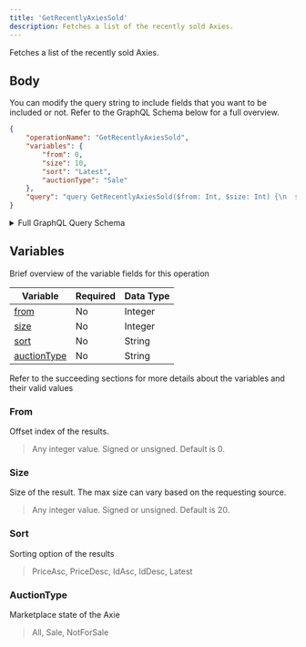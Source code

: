 ```yaml
---
title: 'GetRecentlyAxiesSold'
description: Fetches a list of the recently sold Axies.
---
```


Fetches a list of the recently sold Axies.

## Body
You can modify the query string to include fields that you want to be included or not. Refer to the GraphQL Schema below for a full overview.
```json
{
    "operationName": "GetRecentlyAxiesSold",
    "variables": {
        "from": 0,
        "size": 10,
        "sort": "Latest",
        "auctionType": "Sale"
    },
    "query": "query GetRecentlyAxiesSold($from: Int, $size: Int) {\n  settledAuctions {\n    axies(from: $from, size: $size) {\n      total\n      results {\n        ...AxieSettledBrief\n        transferHistory {\n          ...TransferHistoryInSettledAuction\n          __typename\n        }\n        __typename\n      }\n      __typename\n    }\n    __typename\n  }\n}\n\nfragment AxieSettledBrief on Axie {\n  id\n  name\n  image\n  class\n  breedCount\n  __typename\n}\n\nfragment TransferHistoryInSettledAuction on TransferRecords {\n  total\n  results {\n    ...TransferRecordInSettledAuction\n    __typename\n  }\n  __typename\n}\n\nfragment TransferRecordInSettledAuction on TransferRecord {\n  from\n  to\n  txHash\n  timestamp\n  withPrice\n  withPriceUsd\n  fromProfile {\n    name\n    __typename\n  }\n  toProfile {\n    name\n    __typename\n  }\n  __typename\n}\n"
}
```
<details>
<summary>Full GraphQL Query Schema</summary> 
<p>
&nbsp;

```graphql
query GetRecentlyAxiesSold($from: Int, $size: Int) {
  settledAuctions {
    axies(from: $from, size: $size) {
      total
      results {
        ...AxieSettledBrief
        transferHistory {
          ...TransferHistoryInSettledAuction
          __typename
        }
        __typename
      }
      __typename
    }
    __typename
  }
}

fragment AxieSettledBrief on Axie {
  id
  name
  image
  class
  breedCount
  __typename
}

fragment TransferHistoryInSettledAuction on TransferRecords {
  total
  results {
    ...TransferRecordInSettledAuction
    __typename
  }
  __typename
}

fragment TransferRecordInSettledAuction on TransferRecord {
  from
  to
  txHash
  timestamp
  withPrice
  withPriceUsd
  fromProfile {
    name
    __typename
  }
  toProfile {
    name
    __typename
  }
  __typename
}
```

</p>
</details>

## Variables
Brief overview of the variable fields for this operation

| Variable                    | Required | Data Type |
| --------------------------- | -------- | --------- |
| [from](#from)               | No       | Integer   |
| [size](#size)               | No       | Integer   |
| [sort](#sort)               | No       | String    |
| [auctionType](#auctiontype) | No       | String    |

Refer to the succeeding sections for more details about the variables and their valid values

### From
Offset index of the results.
> Any integer value. Signed or unsigned. Default is 0.

### Size
Size of the result. The max size can vary based on the requesting source.
> Any integer value. Signed or unsigned. Default is 20.

### Sort
Sorting option of the results
> PriceAsc, PriceDesc, IdAsc, IdDesc, Latest

### AuctionType
Marketplace state of the Axie
> All, Sale, NotForSale
